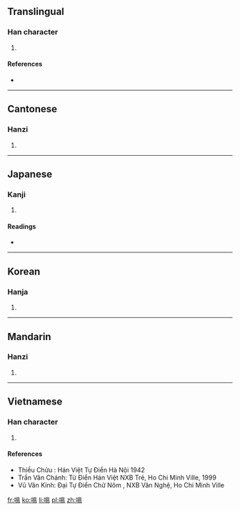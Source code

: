 ==Translingual==

===Han character===
{{Han char|rn=30|rad=口|as=10|sn=13|four=6601<sub>7</sub>|canj=口日月廿 (RABT), 口田人廿 (RWOT)|ids=⿰[[口]][[昷]]}}

# {{defn|Han|sort=口10}}

====References====
* {{Han ref|kx=0203.280|dkj=04107|dj=0426.080|hdz=10653.110|uh=55E2|ud=21986|bh=DCDA|bd=56538}}

----

==Cantonese==

===Hanzi===
{{yue-hanzi|jyut=wat1|y=wat1}}

# {{defn|lang=yue|sort=口10}}

----

==Japanese==

===Kanji===
{{ja-kanji|grade=|rs=口10}}

# {{defn|lang=ja|sort=口10}}

====Readings====
* {{ja-readings|on=[[らつ]] (ratsu), [[らち]] (rachi), [[あつ]] (atsu), [[えち]] (echi)|kun=[[むせっぶ]] (musebbu), [[のむ]] (nomu)}}

----

==Korean==

===Hanja===
{{ko-hanja|hangeul=올|rv=ol|mr=ol}}

# {{defn|lang=ko|sort=口10}}

----

==Mandarin==

===Hanzi===
{{cmn-hanzi|pin=[[wà]] ([[wa4]])|wg=wa<sup>4</sup>}}

# {{defn|lang=cmn|sort=口10}}

----

==Vietnamese==

===Han character===
{{vi-hantu|[[ồn]], [[ốt]]|rs=口10}}

# {{defn|lang=vi|sort=口10}}

====References====
* Thiều Chửu : Hán Việt Tự Điển  Hà Nội 1942
* Trần Văn Chánh: Từ Điển Hán Việt NXB Trẻ, Ho Chi Minh Ville, 1999
* Vũ Văn Kính: Đại Tự Điển Chữ Nôm , NXB Văn Nghệ, Ho Chi Minh Ville

[[fr:嗢]]
[[ko:嗢]]
[[li:嗢]]
[[pl:嗢]]
[[zh:嗢]]